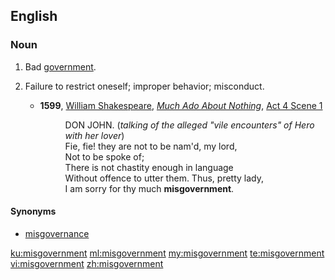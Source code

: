 ==English==

===Noun===
{{en-noun|~}}

# Bad [[government]].
# {{label|en|archaic}} Failure to restrict oneself; improper behavior; misconduct.
#* '''1599''', [[w:William Shakespeare|William Shakespeare]], ''[[w:Much Ado About Nothing|Much Ado About Nothing]]'', [[s:Much Ado About Nothing (Shakespeare)|Act 4 Scene 1]]
#*: DON JOHN. (''talking of the alleged "vile encounters" of Hero with her lover'')
#*: Fie, fie! they are not to be nam'd, my lord,
#*: Not to be spoke of;
#*: There is not chastity enough in language
#*: Without offence to utter them. Thus, pretty lady,
#*: I am sorry for thy much '''misgovernment'''.

====Synonyms====
* [[misgovernance]]

[[ku:misgovernment]]
[[ml:misgovernment]]
[[my:misgovernment]]
[[te:misgovernment]]
[[vi:misgovernment]]
[[zh:misgovernment]]